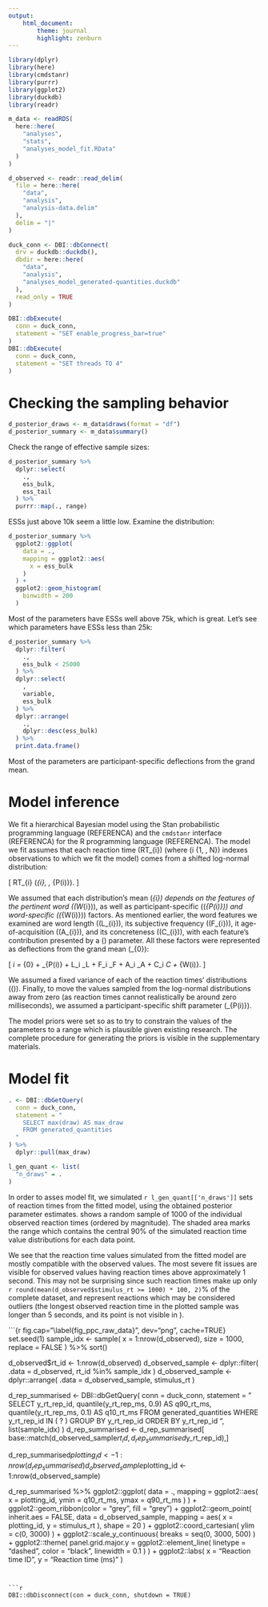 ```yaml
---
output:
    html_document:
        theme: journal
        highlight: zenburn
---
```


```r
library(dplyr)
library(here)
library(cmdstanr)
library(purrr)
library(ggplot2)
library(duckdb)
library(readr)

m_data <- readRDS(
  here::here(
    "analyses",
    "stats",
    "analyses_model_fit.RData"
  )
)

d_observed <- readr::read_delim(
  file = here::here(
    "data",
    "analysis",
    "analysis-data.delim"
  ),
  delim = "|"
)

duck_conn <- DBI::dbConnect(
  drv = duckdb::duckdb(),
  dbdir = here::here(
    "data",
    "analysis",
    "analyses_model_generated-quantities.duckdb"
  ),
  read_only = TRUE
)

DBI::dbExecute(
  conn = duck_conn,
  statement = "SET enable_progress_bar=true"
)
DBI::dbExecute(
  conn = duck_conn,
  statement = "SET threads TO 4"
)
```

# Checking the sampling behavior

```r
d_posterior_draws <- m_data$draws(format = "df")
d_posterior_summary <- m_data$summary()
```

Check the range of effective sample sizes:

```r
d_posterior_summary %>%
  dplyr::select(
    .,
    ess_bulk,
    ess_tail
  ) %>%
  purrr::map(., range)
```

ESSs just above 10k seem a little low. Examine the distribution:

```r
d_posterior_summary %>%
  ggplot2::ggplot(
    data = .,
    mapping = ggplot2::aes(
      x = ess_bulk
    )
  ) +
  ggplot2::geom_histogram(
    binwidth = 200
  )
```

Most of the parameters have ESSs well above 75k, which is great. Let's see
which parameters have ESSs less than 25k:

```r
d_posterior_summary %>%
  dplyr::filter(
    .,
    ess_bulk < 25000
  ) %>%
  dplyr::select(
    ,
    variable,
    ess_bulk
  ) %>%
  dplyr::arrange(
    .,
    dplyr::desc(ess_bulk)
  ) %>%
  print.data.frame()
```

Most of the parameters are participant-specific deflections from the grand
mean.

# Model inference

We fit a hierarchical Bayesian model using the Stan probabilistic programming
language (REFERENCA) and the `cmdstanr` interface (REFERENCA) for the R
programming language (REFERENCA). The model we fit assumes that each reaction
time \(RT_{i}\) (where \(i \in \{1, \ldots, N\}\) indexes observations to which
we fit the model) comes from a shifted log-normal distribution:

\[
    RT_{i} \sim \textrm{ShiftLogNormal}(\mu_{i}, \sigma, \delta_{P(i)}).
\]

We assumed that each distribution's mean \(\mu_{i}\) depends on the features
of the pertinent word (\(W_{i}\)), as well as participant-specific
(\(\alpha_{P(i)}\)) and word-specific (\(\gamma_{W(i)}\)) factors. As mentioned
earlier, the word features we examined are word length
(\(L_{i}\)), its subjective frequency (\(F_{i}\)), it age-of-acquisition
(\(A_{i}\)), and its concreteness (\(C_{i}\)), with each feature's contribution
presented by a \(\beta\) parameter. All these factors were represented as
deflections from the grand mean \(\alpha_{0}\):

\[
    \mu_i = \alpha_{0} +
        \alpha_{P(i)} +
        L_i \times \beta_L +
        F_i \times \beta_F +
        A_i \times \beta_A +
        C_i \times \beta_C +
        \gamma_{W(i)}.
\]

We assumed a fixed variance of each of the reaction times' distributions
(\(\sigma\)). Finally, to move the values sampled from the log-normal
distributions away from zero (as reaction times cannot realistically be around
zero milliseconds), we assumed a participant-specific shift parameter
\(\delta_{P(i)}\).

The model priors were set so as to try to constrain the values of the
parameters to a range which is plausible given existing research. The complete
procedure for generating the priors is visible in the supplementary materials.

# Model fit

```r
. <- DBI::dbGetQuery(
  conn = duck_conn,
  statement = "
    SELECT max(draw) AS max_draw
    FROM generated_quantities
  "
) %>%
  dplyr::pull(max_draw)

l_gen_quant <- list(
  "n_draws" = .
)
```

In order to asses model fit, we simulated `r l_gen_quant[['n_draws']]` sets of
reaction times from the fitted model, using the obtained posterior parameter
estimates. \ref{fig_ppc_raw_data} shows a random sample of 1000 of the
individual observed reaction times (ordered by magnitude). The shaded area
marks the range which contains the central 90% of the simulated reaction time
value distributions for each data point.

We see that the reaction time values simulated from the fitted model are mostly
compatible with the observed values. The most severe fit issues are visible for
observed values having reaction times above approximately 1 second. This may
not be surprising since such reaction times make up only
`r round(mean(d_observed$stimulus_rt >= 1000) * 100, 2)`% of the complete
dataset, and represent reactions which may be considered outliers (the
longest observed reaction time in the plotted sample was longer than 5
seconds, and its point is not visible in \ref{fig_ppc_raw_data}).

```{r fig.cap="\\label{fig_ppc_raw_data}", dev="png", cache=TRUE}
set.seed(1)
sample_idx <- sample(
  x = 1:nrow(d_observed),
  size = 1000,
  replace = FALSE
) %>%
  sort()


d_observed$rt_id <- 1:nrow(d_observed)
d_observed_sample <- dplyr::filter(
  .data = d_observed,
  rt_id %in% sample_idx
)
d_observed_sample <- dplyr::arrange(
  .data = d_observed_sample,
  stimulus_rt
)

d_rep_summarised <- DBI::dbGetQuery(
  conn = duck_conn,
  statement = "
    SELECT y_rt_rep_id,
        quantile(y_rt_rep_ms, 0.9) AS q90_rt_ms,
        quantile(y_rt_rep_ms, 0.1) AS q10_rt_ms
    FROM generated_quantities
    WHERE y_rt_rep_id IN ( ? )
    GROUP BY y_rt_rep_id
    ORDER BY y_rt_rep_id
  ",
  list(sample_idx)
)
d_rep_summarised <- d_rep_summarised[
  base::match(d_observed_sample$rt_id, d_rep_summarised$y_rt_rep_id),
]

d_rep_summarised$plotting_id <- 1:nrow(d_rep_summarised)
d_observed_sample$plotting_id <- 1:nrow(d_observed_sample)

d_rep_summarised %>%
  ggplot2::ggplot(
    data = .,
    mapping = ggplot2::aes(
      x = plotting_id,
      ymin = q10_rt_ms,
      ymax = q90_rt_ms
    )
  ) +
  ggplot2::geom_ribbon(color = "grey", fill = "grey") +
  ggplot2::geom_point(
    inherit.aes = FALSE,
    data = d_observed_sample,
    mapping = aes(
      x = plotting_id,
      y = stimulus_rt
    ),
    shape = 20
  ) +
  ggplot2::coord_cartesian(
    ylim = c(0, 3000)
  ) +
  ggplot2::scale_y_continuous(
    breaks = seq(0, 3000, 500)
  ) +
  ggplot2::theme(
    panel.grid.major.y = ggplot2::element_line(
      linetype = "dashed",
      color = "black",
      linewidth = 0.1
    )
  ) +
  ggplot2::labs(
    x = "Reaction time ID",
    y = "Reaction time (ms)"
  )
```


```r
DBI::dbDisconnect(con = duck_conn, shutdown = TRUE)
```

